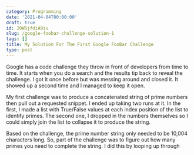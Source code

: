 ```yaml
---
category: Programming
date: '2021-04-04T00:00:00'
draft: true
id: 20WSjfdiA9iu
slug: /google-foobar-challenge-solution-1
tags: []
title: My Solution For The First Google FooBar Challenge
type: post
---
```


Google has a code challenge they throw in front of developers from time to time. It starts when you do a search and the results tip back to reveal the challenge. I got it once before but was messing around and closed it. It showed up a second time and I managed to keep it open. 

My first challenge was to produce a concatenated string of prime numbers then pull out a requested snippet. I ended up taking two runs at it. In the first, I made a list with True/False values at each index position of the list to identify primes. The second one, I dropped in the numbers themselves so I could simply join the list to collapse it to produce the string.  

Based on the challenge, the prime number string only needed to be 10,004 characters long. So, part of the challenge was to figure out how many primes you need to complete the string. I did this by looping up through